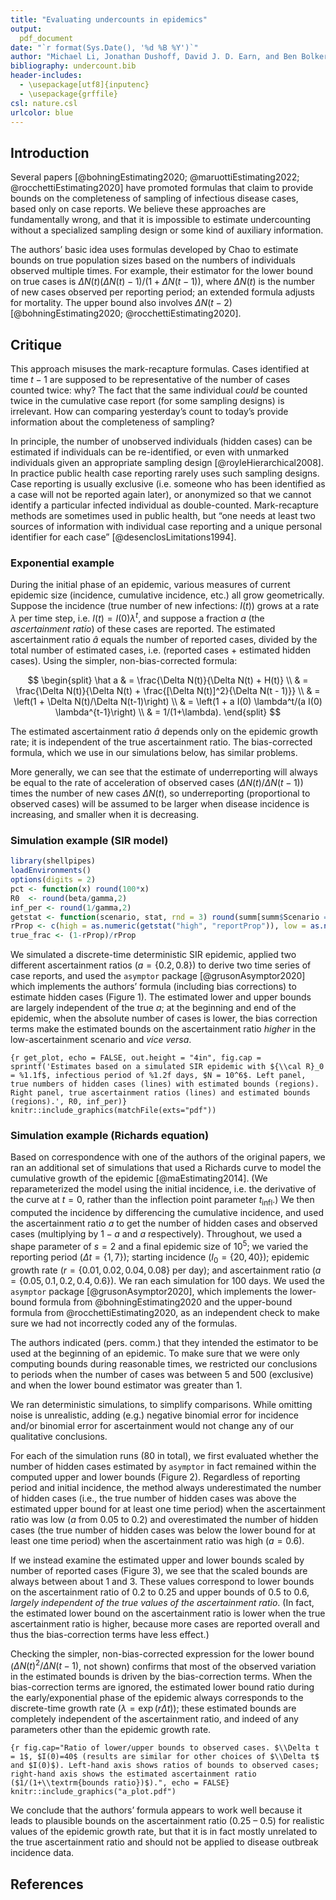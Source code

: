 ```yaml
---
title: "Evaluating undercounts in epidemics"
output:
  pdf_document
date: "`r format(Sys.Date(), '%d %B %Y')`"
author: "Michael Li, Jonathan Dushoff, David J. D. Earn, and Ben Bolker"
bibliography: undercount.bib
header-includes:
  - \usepackage[utf8]{inputenc}
  - \usepackage{grffile}
csl: nature.csl 
urlcolor: blue
---
```


## Introduction

Several papers [@bohningEstimating2020; @maruottiEstimating2022; @rocchettiEstimating2020] have promoted formulas that claim to provide bounds on the completeness of sampling of infectious disease cases, based only on case reports. We believe these approaches are fundamentally wrong, and that it is impossible to estimate undercounting without a specialized sampling design or some kind of auxiliary information.

The authors' basic idea uses formulas developed by Chao to estimate bounds on true population sizes based on the numbers of individuals observed multiple times. For example, their estimator for the lower bound on true cases is $\Delta N(t) (\Delta N(t) - 1)/(1 + \Delta N(t-1))$, where $\Delta N(t)$ is the number of new cases observed per reporting period; an extended formula adjusts for mortality. The upper bound also involves $\Delta N(t-2)$ [@bohningEstimating2020; @rocchettiEstimating2020].

## Critique

This approach misuses the mark-recapture formulas. Cases identified at time $t-1$ are supposed to be representative of the number of cases counted twice: why? The fact that the same individual *could* be counted twice in the cumulative case report (for some sampling designs) is irrelevant. How can comparing yesterday's count to today's provide information about the completeness of sampling? 

In principle, the number of unobserved individuals (hidden cases) can be estimated if individuals can be re-identified, or even with unmarked individuals given an appropriate sampling design [@royleHierarchical2008]. 
In practice public health case reporting rarely uses such sampling designs. Case reporting is usually exclusive (i.e. someone who has been identified as a case will not be reported again later), or anonymized so that we cannot identify a particular infected individual as double-counted. Mark-recapture methods are sometimes used in public health, but "one needs at least two sources of information with individual case reporting and a unique personal identifier for each case" [@desenclosLimitations1994].

### Exponential example

During the initial phase of an epidemic, various measures of current epidemic size (incidence, cumulative incidence, etc.) all grow geometrically. Suppose the incidence (true number of new infections: $I(t)$) grows at a rate $\lambda$ per time step, i.e. $I(t) = I(0) \lambda^t$, and suppose a fraction $a$ (the *ascertainment ratio*) of these cases are reported. The estimated ascertainment ratio $\hat a$ equals the number of reported cases, divided by the total number of estimated cases, i.e. (reported cases + estimated hidden cases). Using the simpler, non-bias-corrected formula:

$$
\begin{split}
\hat a & = \frac{\Delta N(t)}{\Delta N(t) + H(t)} \\
& = \frac{\Delta N(t)}{\Delta N(t) + \frac{[\Delta N(t)]^2}{\Delta N(t - 1)}} \\
& = \left(1 + \Delta N(t)/\Delta N(t-1)\right) \\
& = \left(1 + a I(0) \lambda^t/(a I(0) \lambda^{t-1}\right) \\
& = 1/(1+\lambda).
\end{split}
$$

The estimated ascertainment ratio $\hat a$ depends only on the epidemic growth rate; it is independent of the true ascertainment ratio.  The bias-corrected formula, which we use in our simulations below, has similar problems.

More generally, we can see that the estimate of underreporting will always be equal to the rate of acceleration of observed cases ($\Delta N(t)/\Delta N(t-1)$) times the number of new cases $\Delta N(t)$, so underreporting (proportional to observed cases) will be assumed to be larger when disease incidence is increasing, and smaller when it is decreasing.

### Simulation example (SIR model)

```r
library(shellpipes)
loadEnvironments()
options(digits = 2)
pct <- function(x) round(100*x)
R0  <- round(beta/gamma,2)
inf_per <- round(1/gamma,2)
getstat <- function(scenario, stat, rnd = 3) round(summ[summ$Scenario == scenario, stat], rnd)
rProp <- c(high = as.numeric(getstat("high", "reportProp")), low = as.numeric(getstat("low", "reportProp")))
true_frac <- (1-rProp)/rProp
```

We simulated a discrete-time deterministic SIR epidemic, applied two different ascertainment ratios ($a = \{0.2, 0.8\}$) to derive two time series of case reports, and used the `asymptor` package [@grusonAsymptor2020] which implements the authors' formula (including bias corrections) to estimate hidden cases (Figure 1).
The estimated lower and upper bounds are largely independent of the true $a$; at the beginning and end of the epidemic, when the absolute number of cases is lower, the bias correction terms make the estimated bounds on the ascertainment ratio *higher* in the low-ascertainment scenario and *vice versa*.

<!-- note N is hard-coded, too hard to format nicely/automatically -->
```{r get_plot, echo = FALSE, out.height = "4in", fig.cap = sprintf('Estimates based on a simulated SIR epidemic with ${\\cal R}_0 = %1.1f$, infectious period of %1.2f days, $N = 10^6$. Left panel, true numbers of hidden cases (lines) with estimated bounds (regions). Right panel, true ascertainment ratios (lines) and estimated bounds (regions).', R0, inf_per)}
knitr::include_graphics(matchFile(exts="pdf"))
```

### Simulation example (Richards equation)

Based on correspondence with one of the authors of the original papers, we ran an additional set of simulations that used a Richards curve to model the cumulative growth of the epidemic [@maEstimating2014]. (We reparameterized the model using the initial incidence, i.e. the derivative of the curve at $t=0$, rather than the inflection point parameter $t_{\textrm{infl}}$.) We then computed the incidence by differencing the cumulative incidence, and used the ascertainment ratio $a$ to get the number of hidden cases and observed cases (multiplying by $1-a$ and $a$ respectively). Throughout, we used a shape parameter of $s=2$ and a final epidemic size of $10^5$; we varied the reporting period ($\Delta t = \{1, 7\}$); starting incidence ($I_0 = \{20, 40\}$); epidemic growth rate ($r = \{ 0.01, 0.02, 0.04, 0.08\}$ per day); and ascertainment ratio ($a = \{0.05, 0.1, 0.2, 0.4, 0.6\}$). We ran each simulation for 100 days. We used the `asymptor` package [@grusonAsymptor2020], which implements the lower-bound formula from @bohningEstimating2020 and the upper-bound formula from @rocchettiEstimating2020, as an independent check to make sure we had not incorrectly coded any of the formulas. 

The authors indicated (pers. comm.) that they intended the estimator to be used at the beginning of an epidemic. To make sure that we were only computing bounds during reasonable times, we restricted our conclusions to periods when the number of cases was between 5 and 500 (exclusive) and when the lower bound estimator was greater than 1.

We ran deterministic simulations, to simplify comparisons. While omitting noise is unrealistic, adding (e.g.) negative binomial error for incidence and/or binomial error for ascertainment would not change any of our qualitative conclusions.

For each of the simulation runs (80 in total), we first evaluated whether the number of hidden cases estimated by `asymptor` in fact remained within the computed upper and lower bounds (Figure 2). Regardless of reporting period and initial incidence, the method always underestimated the number of hidden cases (i.e., the true number of hidden cases was above the estimated upper bound for at least one time period) when the ascertainment ratio was low ($a$ from 0.05 to 0.2) and overestimated the number of hidden cases (the true number of hidden cases was below the lower bound for at least one time period) when the ascertainment ratio was high ($a=0.6$).

If we instead examine the estimated upper and lower bounds scaled by number of reported cases (Figure 3), we see that the scaled bounds are always between about 1 and 3. These values correspond to lower bounds on the ascertainment ratio of 0.2 to 0.25 and upper bounds of 0.5 to 0.6, *largely independent of the true values of the ascertainment ratio*. (In fact, the estimated lower bound on the ascertainment ratio is lower when the true ascertainment ratio is higher, because more cases are reported overall and thus the bias-correction terms have less effect.)

Checking the simpler, non-bias-corrected expression for the lower bound ($\Delta N(t)^2/\Delta N(t-1)$, not shown) confirms that most of the observed variation in the estimated bounds is driven by the bias-correction terms. When the bias-correction terms are ignored, the estimated lower bound ratio during the early/exponential phase of the epidemic always corresponds to the discrete-time growth rate ($\lambda = \exp(r\Delta t)$); these estimated bounds are completely independent of the ascertainment ratio, and indeed of any parameters other than the epidemic growth rate.

```{r fig.cap="Ratio of lower/upper bounds to observed cases. $\\Delta t = 1$, $I(0)=40$ (results are similar for other choices of $\\Delta t$ and $I(0)$). Left-hand axis shows ratios of bounds to observed cases; right-hand axis shows the estimated ascertainment ratio ($1/(1+\\textrm{bounds ratio})$).", echo = FALSE}
knitr::include_graphics("a_plot.pdf")
```

We conclude that the authors' formula appears to work well because it leads to plausible bounds on the ascertainment ratio (0.25 -- 0.5) for realistic values of the epidemic growth rate, but that it is in fact mostly unrelated to the true ascertainment ratio and should not be applied to disease outbreak incidence data.

\newpage

## References

